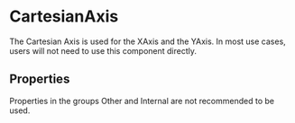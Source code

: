 
# CartesianAxis

The Cartesian Axis is used for the XAxis and the YAxis.
In most use cases, users will not need to use this component directly.

<Meta of={ComponentStories} />

<Canvas of={ComponentStories.API} layout='padded'/>

## Properties

Properties in the groups Other and Internal are not recommended to be used.

<Controls of={ComponentStories.API} />
